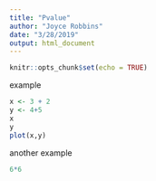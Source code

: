 ```yaml
---
title: "Pvalue"
author: "Joyce Robbins"
date: "3/28/2019"
output: html_document
---
```


```r
knitr::opts_chunk$set(echo = TRUE)
```

example

```r
x <- 3 + 2
y <- 4+5
x
y
plot(x,y)
```

another example

```r
6*6
```


